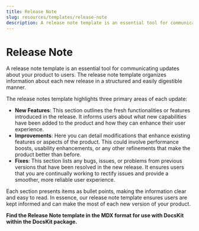 ```yaml
---
title: Release Note
slug: resources/templates/release-note
description: A release note template is an essential tool for communicating updates about your product to users.
---
```


# Release Note
A release note template is an essential tool for communicating updates about your product to users. The release note template organizes information about each new release in a structured and easily digestible manner.

The release notes template highlights three primary areas of each update:

* **New Features**: This section outlines the fresh functionalities or features introduced in the release. It informs users about what new capabilities have been added to the product and how they can enhance their user experience.
* **Improvements**: Here you can detail modifications that enhance existing features or aspects of the product. This could involve performance boosts, usability enhancements, or any other refinements that make the product better than before.
* **Fixes**: This section lists any bugs, issues, or problems from previous versions that have been resolved in the new release. It ensures users that you are continually working to rectify issues and provide a smoother, more reliable user experience.

Each section presents items as bullet points, making the information clear and easy to read. In essence, our release note template ensures users are kept informed and can make the most of each new version of your product.

**Find the Release Note template in the MDX format for use with DocsKit within the DocsKit package.**
